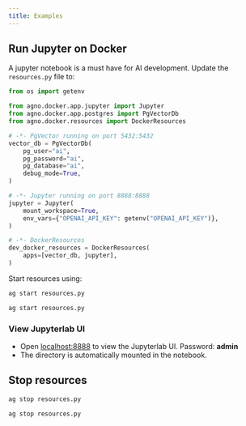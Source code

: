 ```yaml
---
title: Examples
---
```


<Snippet file="run-pgvector-docker.mdx" />

## Run Jupyter on Docker

A jupyter notebook is a must have for AI development. Update the `resources.py` file to:

```python resources.py
from os import getenv

from agno.docker.app.jupyter import Jupyter
from agno.docker.app.postgres import PgVectorDb
from agno.docker.resources import DockerResources

# -*- PgVector running on port 5432:5432
vector_db = PgVectorDb(
    pg_user="ai",
    pg_password="ai",
    pg_database="ai",
    debug_mode=True,
)

# -*- Jupyter running on port 8888:8888
jupyter = Jupyter(
    mount_workspace=True,
    env_vars={"OPENAI_API_KEY": getenv("OPENAI_API_KEY")},
)

# -*- DockerResources
dev_docker_resources = DockerResources(
    apps=[vector_db, jupyter],
)
```

Start resources using:

<CodeGroup>

```bash Mac
ag start resources.py
```

```bash Windows
ag start resources.py
```

</CodeGroup>

### View Jupyterlab UI

- Open [localhost:8888](http://localhost:8888) to view the Jupyterlab UI. Password: **admin**
- The directory is automatically mounted in the notebook.

## Stop resources

<CodeGroup>

```bash Mac
ag stop resources.py
```

```bash Windows
ag stop resources.py
```

</CodeGroup>
